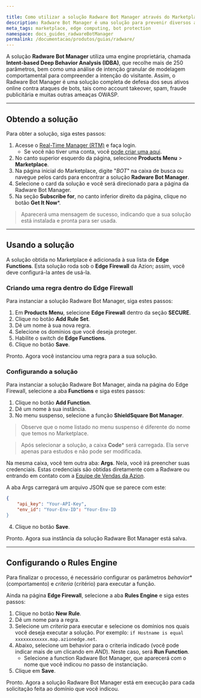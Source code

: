```yaml
---

title: Como utilizar a solução Radware Bot Manager através do Marketplace da Azion
description: Radware Bot Manager é uma solução para prevenir diversos ataques online.
meta_tags: marketplace, edge computing, bot protection
namespace: docs_guides_radwareBotManager
permalink: /documentacao/produtos/guias/radware/
---
```


A solução **Radware Bot Manager** utiliza uma engine proprietária, chamada **Intent-based Deep Behavior Analysis (IDBA)**, que recolhe mais de 250 parâmetros, bem como uma análise de intenção granular de modelagem comportamental para compreender a intenção do visitante. Assim, o Radware Bot Manager é uma solução completa de defesa dos seus ativos online contra ataques de bots, tais como account takeover, spam, fraude publicitária e muitas outras ameaças OWASP.

---

## Obtendo a solução

Para obter a solução, siga estes passos:

1. Acesse o [Real-Time Manager (RTM)](https://manager.azion.com/) e faça login.
    - Se você não tiver uma conta, você [pode criar uma aqui](https://manager.azion.com/signup/).
2. No canto superior esquerdo da página, selecione **Products Menu** > **Marketplace**.
3. Na página inicial do Marketplace, digite "*BOT*" na caixa de busca ou navegue pelos cards para encontrar a solução **Radware Bot Manager**.
4. Selecione o card da solução e você será direcionado para a página da Radware Bot Manager.
5. Na seção **Subscribe for**, no canto inferior direito da página, clique no botão **Get It Now***.

> Aparecerá uma mensagem de sucesso, indicando que a sua solução está instalada e pronta para ser usada.

---

## Usando a solução

A solução obtida no Marketplace é adicionada à sua lista de **Edge Functions**. Esta solução roda sob o **Edge Firewall** da Azion; assim, você deve configurá-la antes de usá-la.

### Criando uma regra dentro do Edge Firewall

Para instanciar a solução Radware Bot Manager, siga estes passos:

1. Em **Products Menu**, selecione **Edge Firewall** dentro da seção **SECURE**.
2. Clique no botão **Add Rule Set**.
3. Dê um nome à sua nova regra.
4. Selecione os domínios que você deseja proteger.
5. Habilite o switch de **Edge Functions**.
6. Clique no botão **Save**.

Pronto. Agora você instanciou uma regra para a sua solução.

### Configurando a solução

Para instanciar a solução Radware Bot Manager, ainda na página do Edge Firewall, selecione a aba **Functions** e siga estes passos:

1. Clique no botão **Add Function**.
2. Dê um nome à sua instância.
3. No menu suspenso, selecione a função **ShieldSquare Bot Manager**.

> Observe que o nome listado no menu suspenso é diferente do nome que temos no Marketplace.

> Após selecionar a solução, a caixa **Code*** será carregada. Ela serve apenas para estudos e não pode ser modificada.

Na mesma caixa, você tem outra aba: **Args**. Nela, você irá preencher suas credenciais. Estas credenciais são obtidas diretamente com a Radware ou entrando em contato com a [Equipe de Vendas da Azion](https://www.azion.com/pt-br/contate-vendas/).

A aba Args carregará um arquivo JSON que se parece com este:

```json
{
    "api_key": "Your-API-Key",
    "env_id": "Your-Env-ID": "Your-Env-ID
}
```

4. Clique no botão **Save**.

Pronto. Agora sua instância da solução Radware Bot Manager está salva.

---

## Configurando o Rules Engine

Para finalizar o processo, é necessário configurar os parâmetros *behavior** (comportamento) e *criteria* (critério) para executar a função.

Ainda na página **Edge Firewall**, selecione a aba **Rules Engine** e siga estes passos:

1. Clique no botão **New Rule**.
2. Dê um nome para a regra.
3. Selecione um *criteria* para executar e selecione os domínios nos quais você deseja executar a solução. Por exemplo: `if Hostname is equal xxxxxxxxxxxx.map.azionedge.net`.
4. Abaixo, selecione um behavior para o criteria indicado (você pode indicar mais de um clicando em *AND*). Neste caso, será **Run Function**.
    - Selecione a function Radware Bot Manager, que aparecerá com o nome que você indicou no passo de instanciação.
5. Clique em **Save**.

Pronto. Agora a solução Radware Bot Manager está em execução para cada solicitação feita ao domínio que você indicou.


